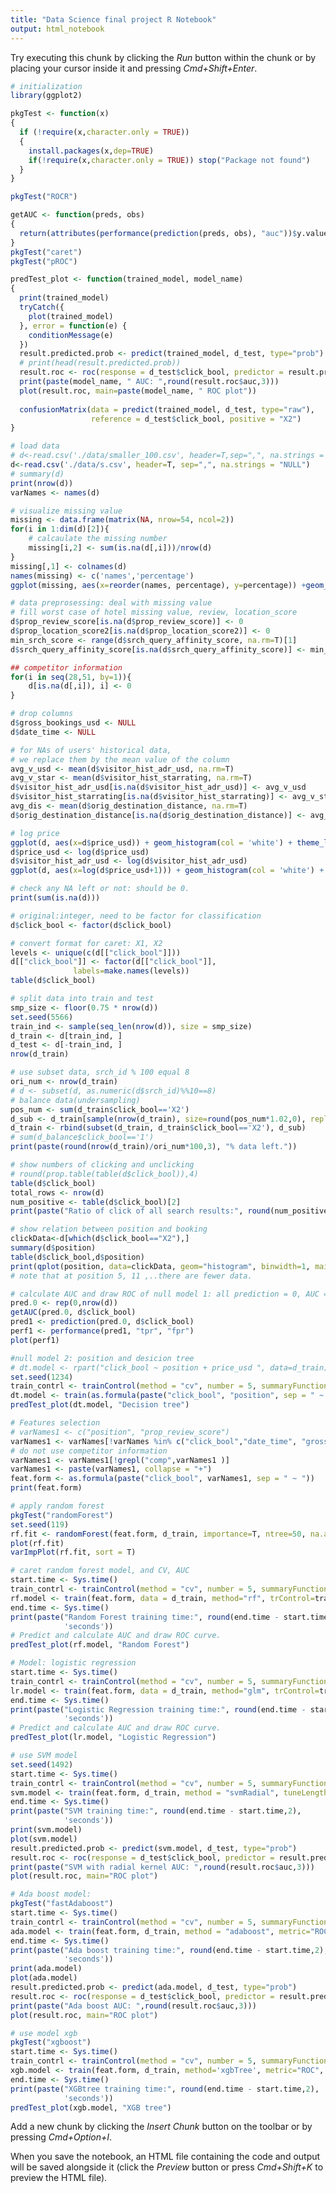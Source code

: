 ```yaml
---
title: "Data Science final project R Notebook"
output: html_notebook
---
```


Try executing this chunk by clicking the *Run* button within the chunk or by placing your cursor inside it and pressing *Cmd+Shift+Enter*. 

```r
# initialization
library(ggplot2)

pkgTest <- function(x)
{
  if (!require(x,character.only = TRUE))
  {
    install.packages(x,dep=TRUE)
    if(!require(x,character.only = TRUE)) stop("Package not found")
  }
}

pkgTest("ROCR")

getAUC <- function(preds, obs)
{
  return(attributes(performance(prediction(preds, obs), "auc"))$y.values[[1]])
}
pkgTest("caret")
pkgTest("pROC")

predTest_plot <- function(trained_model, model_name)
{
  print(trained_model)
  tryCatch({
    plot(trained_model)
  }, error = function(e) {
    conditionMessage(e)
  })
  result.predicted.prob <- predict(trained_model, d_test, type="prob") 
  # print(head(result.predicted.prob))
  result.roc <- roc(response = d_test$click_bool, predictor = result.predicted.prob$X2)
  print(paste(model_name, " AUC: ",round(result.roc$auc,3)))
  plot(result.roc, main=paste(model_name, " ROC plot"))
  
  confusionMatrix(data = predict(trained_model, d_test, type="raw"), 
                  reference = d_test$click_bool, positive = "X2")
}
```

```r
# load data
# d<-read.csv('./data/smaller_100.csv', header=T,sep=",", na.strings = "NULL")
d<-read.csv('./data/s.csv', header=T, sep=",", na.strings = "NULL")
# summary(d)
print(nrow(d))
varNames <- names(d)
```
```r
# visualize missing value
missing <- data.frame(matrix(NA, nrow=54, ncol=2))
for(i in 1:dim(d)[2]){
	# calcaulate the missing number
	missing[i,2] <- sum(is.na(d[,i]))/nrow(d)
}
missing[,1] <- colnames(d)
names(missing) <- c('names','percentage')
ggplot(missing, aes(x=reorder(names, percentage), y=percentage)) +geom_bar(stat='identity') + theme(axis.text.x = element_text(angle = 90, hjust = 1)) + ylab("Missing Value Percentage")

```


```r
# data preprosessing: deal with missing value
# fill worst case of hotel missing value, review, location_score
d$prop_review_score[is.na(d$prop_review_score)] <- 0
d$prop_location_score2[is.na(d$prop_location_score2)] <- 0
min_srch_score <- range(d$srch_query_affinity_score, na.rm=T)[1]
d$srch_query_affinity_score[is.na(d$srch_query_affinity_score)] <- min_srch_score

## competitor information
for(i in seq(28,51, by=1)){
	d[is.na(d[,i]), i] <- 0
}

# drop columns
d$gross_bookings_usd <- NULL
d$date_time <- NULL

# for NAs of users' historical data,
# we replace them by the mean value of the column
avg_v_usd <- mean(d$visitor_hist_adr_usd, na.rm=T)
avg_v_star <- mean(d$visitor_hist_starrating, na.rm=T)
d$visitor_hist_adr_usd[is.na(d$visitor_hist_adr_usd)] <- avg_v_usd
d$visitor_hist_starrating[is.na(d$visitor_hist_starrating)] <- avg_v_star
avg_dis <- mean(d$orig_destination_distance, na.rm=T)
d$orig_destination_distance[is.na(d$orig_destination_distance)] <- avg_dis

# log price
ggplot(d, aes(x=d$price_usd)) + geom_histogram(col = 'white') + theme_light()
d$price_usd <- log(d$price_usd)
d$visitor_hist_adr_usd <- log(d$visitor_hist_adr_usd)
ggplot(d, aes(x=log(d$price_usd+1))) + geom_histogram(col = 'white') + theme_light()

# check any NA left or not: should be 0.
print(sum(is.na(d)))

# original:integer, need to be factor for classification
d$click_bool <- factor(d$click_bool)

# convert format for caret: X1, X2
levels <- unique(c(d[["click_bool"]]))
d[["click_bool"]] <- factor(d[["click_bool"]],
              labels=make.names(levels))
table(d$click_bool)
```

```r
# split data into train and test
smp_size <- floor(0.75 * nrow(d))
set.seed(5566)
train_ind <- sample(seq_len(nrow(d)), size = smp_size)
d_train <- d[train_ind, ]
d_test <- d[-train_ind, ]
nrow(d_train)
```

```r
# use subset data, srch_id % 100 equal 8
ori_num <- nrow(d_train)
# d <- subset(d, as.numeric(d$srch_id)%%10==8)
# balance data(undersampling)
pos_num <- sum(d_train$click_bool=='X2')
d_sub <- d_train[sample(nrow(d_train), size=round(pos_num*1.02,0), replace=FALSE),]
d_train <- rbind(subset(d_train, d_train$click_bool=='X2'), d_sub)
# sum(d_balance$click_bool=='1')
print(paste(round(nrow(d_train)/ori_num*100,3), "% data left."))
```


```r
# show numbers of clicking and unclicking
# round(prop.table(table(d$click_bool)),4)
table(d$click_bool)
total_rows <- nrow(d)
num_positive <- table(d$click_bool)[2]
print(paste("Ratio of click of all search results:", round(num_positive/total_rows*100,2),"%"))

# show relation between position and booking
clickData<-d[which(d$click_bool=="X2"),]
summary(d$position)
table(d$click_bool,d$position)
print(qplot(position, data=clickData, geom="histogram", binwidth=1, main = "# of clicking vs Position "))
# note that at position 5, 11 ,..there are fewer data.
```


```r
# calculate AUC and draw ROC of null model 1: all prediction = 0, AUC = 0.5
pred.0 <- rep(0,nrow(d))
getAUC(pred.0, d$click_bool)
pred1 <- prediction(pred.0, d$click_bool)
perf1 <- performance(pred1, "tpr", "fpr")
plot(perf1)

#null model 2: position and desicion tree
# dt.model <- rpart("click_bool ~ position + price_usd ", data=d_train)
set.seed(1234)
train_contrl <- trainControl(method = "cv", number = 5, summaryFunction=twoClassSummary, classProbs=T)
dt.model <- train(as.formula(paste("click_bool", "position", sep = " ~ ")), data=d_train, method="rpart", metric="ROC", trControl=train_contrl)
predTest_plot(dt.model, "Decision tree")
```

```r
# Features selection
# varNames1 <- c("position", "prop_review_score")
varNames1 <- varNames[!varNames %in% c("click_bool","date_time", "gross_bookings_usd", "booking_bool")]
# do not use competitor information
varNames1 <- varNames1[!grepl("comp",varNames1 )]
varNames1 <- paste(varNames1, collapse = "+")
feat.form <- as.formula(paste("click_bool", varNames1, sep = " ~ "))
print(feat.form)
```


```r
# apply random forest
pkgTest("randomForest")
set.seed(119)
rf.fit <- randomForest(feat.form, d_train, importance=T, ntree=50, na.action = na.exclude)
plot(rf.fit)
varImpPlot(rf.fit, sort = T)
```

```r
# caret random forest model, and CV, AUC
start.time <- Sys.time()
train_contrl <- trainControl(method = "cv", number = 5, summaryFunction=twoClassSummary, classProbs=T)
rf.model <- train(feat.form, data = d_train, method="rf", trControl=train_contrl, metric="ROC")
end.time <- Sys.time()
print(paste("Random Forest training time:", round(end.time - start.time,2), 
            'seconds'))
# Predict and calculate AUC and draw ROC curve.
predTest_plot(rf.model, "Random Forest")
```

```r
# Model: logistic regression
start.time <- Sys.time()
train_contrl <- trainControl(method = "cv", number = 5, summaryFunction=twoClassSummary, classProbs=T)
lr.model <- train(feat.form, data = d_train, method="glm", trControl=train_contrl, metric="ROC")
end.time <- Sys.time()
print(paste("Logistic Regression training time:", round(end.time - start.time,2), 
            'seconds'))
# Predict and calculate AUC and draw ROC curve.
predTest_plot(lr.model, "Logistic Regression")
```

```r
# use SVM model
set.seed(1492)
start.time <- Sys.time()
train_contrl <- trainControl(method = "cv", number = 5, summaryFunction=twoClassSummary, classProbs=T)
svm.model <- train(feat.form, d_train, method = "svmRadial", tuneLength = 9,metric="ROC", trControl=train_contrl)
end.time <- Sys.time()
print(paste("SVM training time:", round(end.time - start.time,2), 
            'seconds'))
print(svm.model)
plot(svm.model)
result.predicted.prob <- predict(svm.model, d_test, type="prob") 
result.roc <- roc(response = d_test$click_bool, predictor = result.predicted.prob$X2)
print(paste("SVM with radial kernel AUC: ",round(result.roc$auc,3)))
plot(result.roc, main="ROC plot")

```

```r
# Ada boost model:
pkgTest("fastAdaboost")
start.time <- Sys.time()
train_contrl <- trainControl(method = "cv", number = 5, summaryFunction=twoClassSummary, classProbs=T)
ada.model <- train(feat.form, d_train, method = "adaboost", metric="ROC", trControl=train_contrl)
end.time <- Sys.time()
print(paste("Ada boost training time:", round(end.time - start.time,2), 
            'seconds'))
print(ada.model)
plot(ada.model)
result.predicted.prob <- predict(ada.model, d_test, type="prob") 
result.roc <- roc(response = d_test$click_bool, predictor = result.predicted.prob$X2)
print(paste("Ada boost AUC: ",round(result.roc$auc,3)))
plot(result.roc, main="ROC plot")
```

```r
# use model xgb
pkgTest("xgboost")
start.time <- Sys.time()
train_contrl <- trainControl(method = "cv", number = 5, summaryFunction=twoClassSummary, classProbs=T)
xgb.model <- train(feat.form, d_train, method='xgbTree', metric="ROC", trControl=train_contrl, nthread =3)
end.time <- Sys.time()
print(paste("XGBtree training time:", round(end.time - start.time,2), 
            'seconds'))
predTest_plot(xgb.model, "XGB tree")
```

Add a new chunk by clicking the *Insert Chunk* button on the toolbar or by pressing *Cmd+Option+I*.

When you save the notebook, an HTML file containing the code and output will be saved alongside it (click the *Preview* button or press *Cmd+Shift+K* to preview the HTML file).
